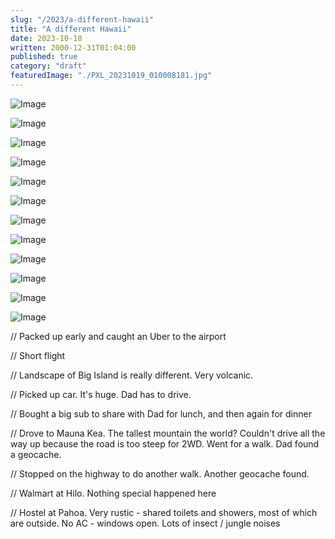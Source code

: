 ```yaml
---
slug: "/2023/a-different-hawaii"
title: "A different Hawaii"
date: 2023-10-18
written: 2000-12-31T01:04:00
published: true
category: "draft"
featuredImage: "./PXL_20231019_010008181.jpg"
---
```


![Image](PXL_20231019_005606893.jpg)

![Image](PXL_20231019_010008181.jpg)

![Image](PXL_20231019_010521294.jpg)

![Image](PXL_20231019_010603880.jpg)

![Image](PXL_20231019_010717679.jpg)

![Image](PXL_20231019_010842892.jpg)

![Image](PXL_20231019_010825572.jpg)

![Image](PXL_20231019_013445203.jpg)

![Image](PXL_20231019_020614909.jpg)

![Image](PXL_20231019_020657264.jpg)

![Image](PXL_20231019_020814576.jpg)

![Image](PXL_20231019_050820297.jpg)

// Packed up early and caught an Uber to the airport

// Short flight

// Landscape of Big Island is really different. Very volcanic.

// Picked up car. It's huge. Dad has to drive.

// Bought a big sub to share with Dad for lunch, and then again for dinner

// Drove to Mauna Kea. The tallest mountain the world? Couldn't drive all the way up because the road is too steep for 2WD. Went for a walk. Dad found a geocache.

// Stopped on the highway to do another walk. Another geocache found.

// Walmart at Hilo. Nothing special happened here

// Hostel at Pahoa. Very rustic - shared toilets and showers, most of which are outside. No AC - windows open. Lots of insect / jungle noises
